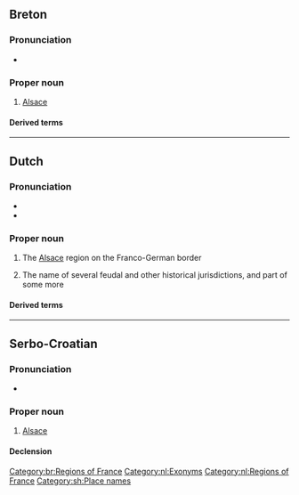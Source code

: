 ==Breton==

===Pronunciation===
* {{IPA|/ˈɛl.zas/|lang=br}}

===Proper noun===
{{br-proper noun}}

# [[Alsace]]

====Derived terms====
{{der3|Elzasad|elzaseg|elzasek|lang=br}}

[[Category:br:Regions of France]]

----

==Dutch==
{{wikipedia|lang=nl}}

===Pronunciation===
* {{IPA|/ˈɛlzɑs/|lang=nl}}
* {{audio|Nl-Elzas.ogg|Audio|lang=nl}}

===Proper noun===
{{nl-proper noun|n}}

# The [[Alsace]] region on the Franco-German border
#: {{ux|nl|De '''Elzas''' is afwisselend Duits en Frans geweest, onder uiteenlopende bewindsvormen|The Alsace was alternately German and French, under various regimes}}
# The name of several feudal and other historical jurisdictions, and part of some more

====Derived terms====
{{der3
|{{l|nl|Elzasser|g=m}}
|{{l|nl|Elzasser|pos=a}}
|{{l|nl|Elzas-Lotharingen|g=n}}
|{{l|nl|Neder-Elzas|g=n}}
|{{l|nl|Opper-Elzas|g=n}}
|lang=nl}}

[[Category:nl:Exonyms]]
[[Category:nl:Regions of France]]

----

==Serbo-Croatian==

===Pronunciation===
* {{IPA|/ělzas/|lang=sh}}

===Proper noun===
{{sh-proper noun|g=m|head=Èlzas}}

# [[Alsace]]
#: {{syn|sh|Alsace}}

====Declension====
{{sh-decl-noun-unc
|Èlzas
|Elzasa
|Elzasu
|Elzas
|Elzase
|Elzasu
|Elzasom
}}

[[Category:sh:Place names]]